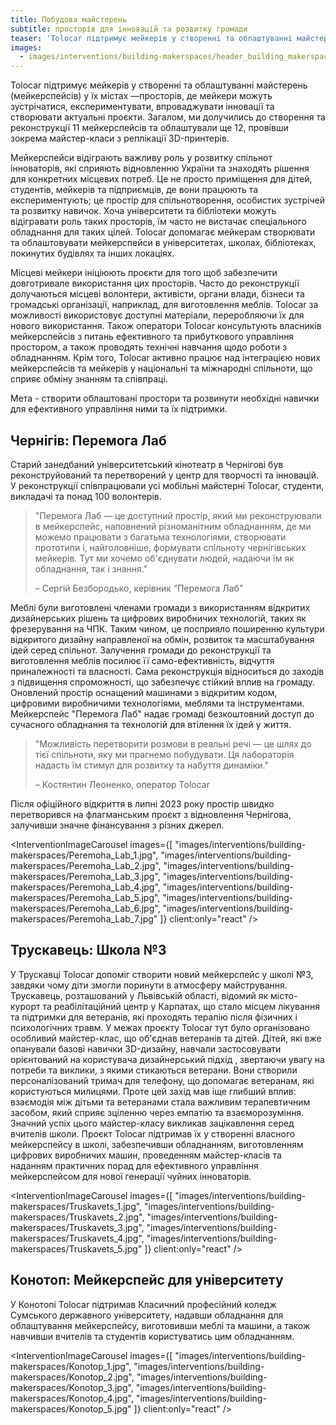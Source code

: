 ```yaml
---
title: Побудова майстерень
subtitle: просторів для інновацій та розвитку громади
teaser: 'Tolocar підтримує мейкерів у створенні та облаштуванні майстерень (мейкерспейсів) у їх містах —просторів, де мейкери можуть зустрічатися, експериментувати, впроваджувати інновації та створювати актуальні проєкти. Загалом, ми долучились до створення та реконструкції 11 мейкерспейсів та облаштували ще 12, провівши зокрема майстер-класи з реплікації 3D-принтерів.'
images:
  - images/interventions/building-makerspaces/header_building_makerspaces.jpg
---
```


Tolocar підтримує мейкерів у створенні та облаштуванні майстерень (мейкерспейсів) у їх містах —просторів, де мейкери можуть зустрічатися, експериментувати, впроваджувати інновації та створювати актуальні проєкти. Загалом, ми долучились до створення та реконструкції 11 мейкерспейсів та облаштували ще 12, провівши зокрема майстер-класи з реплікації 3D-принтерів.

Мейкерспейси відіграють важливу роль у розвитку спільнот інноваторів, які сприяють відновленню України та знаходять рішення для конкретних місцевих потреб. Це не просто приміщення для дітей, студентів, мейкерів та підприємців, де вони працюють та експериментують; це простір для спільнотворення, особистих зустрічей та розвитку навичок. Хоча університети та бібліотеки можуть відігравати роль таких просторів, їм часто не вистачає спеціального обладнання для таких цілей. Tolocar допомагає мейкерам створювати та облаштовувати мейкерспейси в університетах, школах, бібліотеках, покинутих будівлях та інших локаціях.

Місцеві мейкери ініціюють проєкти для того щоб забезпечити довготривале використання цих просторів. Часто до реконструкції долучаються місцеві волонтери, активісти, органи влади, бізнеси та громадські організації, наприклад, для виготовлення меблів. Tolocar за можливості використовує доступні матеріали, переробляючи їх для нового використання. Також оператори Tolocar консультують власників мейкерспейсів з питань ефективного та прибуткового управління простором, а також проводять технічні навчання щодо роботи з обладнанням. Крім того, Tolocar активно працює над інтеграцією нових мейкерспейсів та мейкерів у національні та міжнародні спільноти, що сприяє обміну знанням та співпраці.

Мета -  створити облаштовані простори та розвинути необхідні навички для ефективного управління ними та їх підтримки.

## Чернігів: Перемога Лаб
Старий занедбаний університетський кінотеатр в Чернігові був реконструйований та перетворений у центр для творчості та інновацій. У реконструкції співпрацювали усі мобільні майстерні Tolocar, студенти, викладачі та понад 100 волонтерів. 

> "Перемога Лаб — це доступний простір, який ми реконструювали в мейкерспейс, наповнений різноманітним обладнанням, де ми можемо працювати з багатьма технологіями, створювати прототипи і, найголовніше, формувати спільноту чернігівських мейкерів. Тут ми хочемо об'єднувати людей, надаючи їм як обладнання, так і знання."
> 
> – Сергій Безбородько, керівник “Перемога Лаб”

Меблі були виготовлені членами громади з використанням відкритих дизайнерських рішень та цифрових виробничих технологій, таких як фрезерування на ЧПК. Таким чином, це посприяло поширенню культури відкритого дизайну направленої на обмін, розвиток та масштабування ідей серед спільнот. Залучення громади до реконструкції та виготовлення меблів посилює її само-ефективність, відчуття приналежності та власності. Сама реконструкція відноситься до заходів з підвищення спроможності, що забезпечує стійкий вплив на громаду. Оновлений простір оснащений машинами з відкритим кодом, цифровими виробничими технологіями, меблями та інструментами. Мейкерспейс "Перемога Лаб" надає громаді безкоштовний доступ до сучасного обладнання та технологій для втілення їх ідей у життя.

> "Можливість перетворити розмови в реальні речі — це шлях до тієї спільноти, яку ми прагнемо побудувати. Ця лабораторія надасть їм стимул для розвитку та набуття динаміки."
> 
> – Костянтин Леоненко, оператор Tolocar

Після офіційного відкриття в липні 2023 року простір швидко перетворився на флагманським проєкт з відновлення Чернігова, залучивши значне фінансування з різних джерел.


<InterventionImageCarousel
  images={[
    "images/interventions/building-makerspaces/Peremoha_Lab_1.jpg",
    "images/interventions/building-makerspaces/Peremoha_Lab_2.jpg",
    "images/interventions/building-makerspaces/Peremoha_Lab_3.jpg",
    "images/interventions/building-makerspaces/Peremoha_Lab_4.jpg",
    "images/interventions/building-makerspaces/Peremoha_Lab_5.jpg",
    "images/interventions/building-makerspaces/Peremoha_Lab_6.jpg",
    "images/interventions/building-makerspaces/Peremoha_Lab_7.jpg"
  ]}
  client:only="react"
/>


## Трускавець: Школа №3
У Трускавці Tolocar допоміг створити новий мейкерспейс у школі №3, завдяки чому діти змогли поринути в атмосферу майстрування. Трускавець, розташований у Львівській області, відомий як місто-курорт та реабілітаційний центр у Карпатах, що стало місцем лікування та підтримки для ветеранів, які проходять терапію після фізичних і психологічних травм. У межах проєкту Tolocar тут було організовано особливий майстер-клас, що об'єднав ветеранів та дітей. Дітей, які вже опанували базові навички 3D-дизайну, навчали застосовувати орієнтований на користувача дизайнерський підхід , звертаючи увагу на потреби та виклики, з якими стикаються ветерани. Вони створили персоналізований тримач для телефону, що допомагає ветеранам, які користуються милицями. Проте цей захід мав іще глибший вплив: взаємодія між дітьми та ветеранами стала важливим терапевтичним засобом, який сприяє зціленню через емпатію та взаєморозуміння. Значний успіх цього майстер-класу викликав зацікавлення серед вчителів школи. Проєкт Tolocar підтримав їх у створенні власного мейкерспейсу в школі, забезпечивши обладнанням, виготовленням цифрових виробничих машин, проведенням майстер-класів та наданням практичних порад для ефективного управління мейкерспейсом для нової генерації чуйних інноваторів.

<InterventionImageCarousel
  images={[
    "images/interventions/building-makerspaces/Truskavets_1.jpg",
    "images/interventions/building-makerspaces/Truskavets_2.jpg",
    "images/interventions/building-makerspaces/Truskavets_3.jpg",
    "images/interventions/building-makerspaces/Truskavets_4.jpg",
    "images/interventions/building-makerspaces/Truskavets_5.jpg"
  ]}
  client:only="react"
/>

## Конотоп: Мейкерспейс для університету
У Конотопі Tolocar підтримав Класичний професійний коледж Сумського державного університету, надавши обладнання для облаштування мейкерспейсу, виготовивши меблі та машини, а також навчивши вчителів та студентів користуватись цим обладнанням. 

<InterventionImageCarousel
  images={[
    "images/interventions/building-makerspaces/Konotop_1.jpg",
    "images/interventions/building-makerspaces/Konotop_2.jpg",
    "images/interventions/building-makerspaces/Konotop_3.jpg",
    "images/interventions/building-makerspaces/Konotop_4.jpg",
    "images/interventions/building-makerspaces/Konotop_5.jpg"
  ]}
  client:only="react"
/>